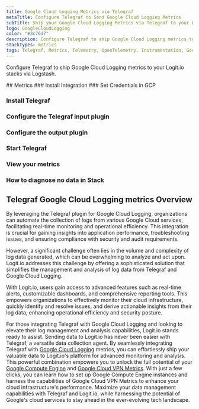 ```yaml
---
title: Google Cloud Logging Metrics via Telegraf
metaTitle: Configure Telegraf to Send Google Cloud Logging Metrics
subTitle: Ship your Google Cloud Logging Metrics via Telegraf to your Logit.io Stack
logo: GoogleCloudLogging
color: "#3c76d7"
description: Configure Telegraf to ship Google Cloud Logging metrics to Logit.io. Get started using our Telegraf Google Cloud Logging metrics example configuration.
stackTypes: metrics
tags: Telegraf, Metrics, Telemetry, OpenTelemetry, Instrumentation, Google Cloud Logging, Log Management, Logs
---
```


Configure Telegraf to ship Google Cloud Logging metrics to your Logit.io stacks via Logstash.

<Steps>
  ## Metrics
  ### Install Integration
  <InstallIntegration/>
  ### Set Credentials in GCP

  <SetGCPCredentials intro="Google Cloud Logging forms a distinctive assortment of services within Google Cloud. It's specifically architected for the gathering, storage, and analysis of log data, enhancing secure and effective interaction between diverse software constituents in a cloud-anchored setup."/>
  
  ### Install Telegraf

  <InstallTelegraf />

  ### Configure the Telegraf input plugin

  <TelegrafStackDriverInput metric_type="logging.googleapis.com"/>

  ### Configure the output plugin

  <TelegrafOutputPlugin />

  ### Start Telegraf

  <StartTelegraf />

  ### View your metrics
  <LaunchStack stackType="metrics" source="Google_Cloud_Logging_Metrics_via_Telegraf" utmMedium="metrics" utmCampaign="telegraf-GoogleCloudLogging-metrics" />

  ### How to diagnose no data in Stack

  <DiagnoseNoData />
</Steps>

## Telegraf Google Cloud Logging metrics Overview

By leveraging the Telegraf plugin for Google Cloud Logging, organizations can automate the collection 
of logs from various Google Cloud services, facilitating real-time monitoring and operational efficiency. 
This integration is crucial for gaining insights into application performance, troubleshooting issues, 
and ensuring compliance with security and audit requirements.

However, a significant challenge often lies in the volume and complexity of log data generated, which 
can be overwhelming to analyze and act upon. Logit.io addresses this challenge by offering a sophisticated 
solution that simplifies the management and analysis of log data from Telegraf and Google Cloud Logging. 

With Logit.io, users gain access to advanced features such as real-time alerts, customizable dashboards, 
and comprehensive reporting tools. This empowers organizations to effectively monitor their cloud 
infrastructure, quickly identify and resolve issues, and derive actionable insights from their log data, 
enhancing operational efficiency and security posture.

For those integrating Telegraf with Google Cloud Logging and looking to elevate their log management 
and analysis capabilities, Logit.io stands ready to assist. Sending data to Logit.io has never been 
easier with Telegraf, a versatile data collection agent. By seamlessly integrating Telegraf with 
[Google Cloud Logging](https://logit.io/solutions/gcp-logging/) metrics, you can effortlessly ship 
your valuable data to Logit.io's platform for advanced monitoring and analysis. This powerful 
combination empowers you to unlock the full potential of your [Google Compute Engine](/integrations/log-management/google-cloud/compute-engine) 
and [Google Cloud VPN Metrics](/integrations/infrastructure-metrics/google-cloud/vpc-telegraf-metrics). 
With just a few clicks, you can learn how to set up Google Compute Engine instances and harness 
the capabilities of Google Cloud VPN Metrics to enhance your cloud infrastructure's performance. 
Maximize your data management capabilities with Telegraf and Logit.io, while harnessing the 
potential of Google's cloud services to stay ahead in the ever-evolving tech landscape.
